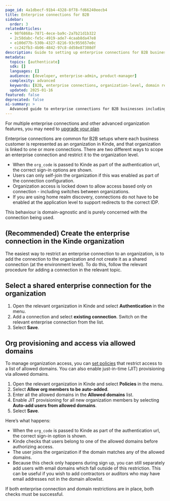 ```yaml
---
page_id: 4a1dbecf-91b4-4328-8f78-fd66240eecb4
title: Enterprise connections for B2B
sidebar:
  order: 3
relatedArticles:
  - 98f6868a-7871-4ece-ba9c-2a7b21d1b322
  - 2c58dabc-fe5c-4919-ade7-4caab8da47e8
  - e100d77b-530b-4327-8216-93c955657e0c
  - cc242fb3-4b06-4842-97c8-dd58e87308df
description: Guide to setting up enterprise connections for B2B businesses including organization-level connections and domain-based access control.
metadata:
  topics: [authenticate]
  sdk: []
  languages: []
  audience: [developer, enterprise-admin, product-manager]
  complexity: advanced
  keywords: [B2B, enterprise connections, organization-level, domain restrictions, JIT provisioning, allowed domains]
  updated: 2025-01-16
featured: false
deprecated: false
ai-summary: >
  Advanced guide to enterprise connections for B2B businesses including organization-level connections and domain-based access control.
---
```


<Aside type="upgrade">

For multiple enterprise connections and other advanced organization features, you may need to [upgrade your plan](https://kinde.com/pricing/)

</Aside>

Enterprise connections are common for B2B setups where each business customer is represented as an organization in Kinde, and that organization is linked to one or more connections. There are two different ways to scope an enterprise connection and restrict it to the organization level.

- When the `org_code` is passed to Kinde as part of the authentication url, the correct sign-in options are shown.
- Users can only self-join the organization if this was enabled as part of the connection configuration.
- Organization access is locked down to allow access based only on connection - including switches between organizations.
- If you are using home realm discovery, connections do not have to be enabled at the application level to support redirects to the correct IDP.

This behaviour is domain-agnostic and is purely concerned with the connection being used.

## (Recommended) Create the enterprise connection in the Kinde organization

The easiest way to restrict an enterprise connection to an organization, is to add the connection to the organization and not create it as a shared connection (at the environment level). To do this, follow the relevant procedure for adding a connection in the relevant topic.

## Select a shared enterprise connection for the organization

1. Open the relevant organization in Kinde and select **Authentication** in the menu.
2. Add a connection and select **existing connection**. Switch on the relevant enterprise connection from the list.
3. Select **Save**.

## Org provisioning and access via allowed domains

To manage organization access, you can [set policies](/build/organizations/organization-access-policies/) that restrict access to a list of allowed domains. You can also enable just-in-time (JIT) provisioning via allowed domains.

1. Open the relevant organization in Kinde and select **Policies** in the menu.
2. Select **Allow org members to be auto-added**.
3. Enter all the allowed domains in the **Allowed domains** list.
4. Enable JIT provisioning for all new organization members by selecting **Auto-add users from allowed domains**.
5. Select **Save**.

Here’s what happens:

- When the `org_code` is passed to Kinde as part of the authentication url, the correct sign-in option is shown.
- Kinde checks that users belong to one of the allowed domains before authorizing access.
- The user joins the organization if the domain matches any of the allowed domains.
- Because this check only happens during sign up, you can still separately add users with email domains which fall outside of this restriction. This can be useful if you wish to add contractors or auditors who may have email addresses not in the domain allowlist.

<Aside>

If both enterprise connection and domain restrictions are in place, both checks must be successful.

</Aside>
